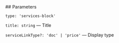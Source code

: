 

<Meta of={ServicesStories} />
<StoryTemplate>
## Parameters

`type: 'services-block'`

`title: string` — Title

`serviceLinkType?: 'doc' | 'price'` — Display type

</StoryTemplate>
